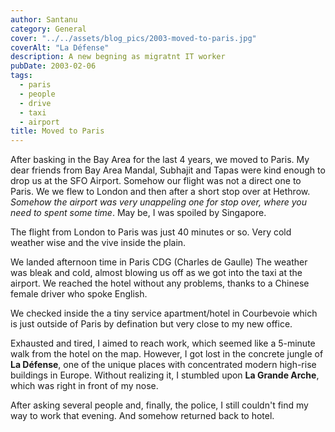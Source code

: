 ```yaml
---
author: Santanu
category: General
cover: "../../assets/blog_pics/2003-moved-to-paris.jpg"
coverAlt: "La Défense"
description: A new begning as migratnt IT worker
pubDate: 2003-02-06
tags:
  - paris
  - people
  - drive
  - taxi
  - airport
title: Moved to Paris
---
```

After basking in the Bay Area for the last 4 years, we moved to Paris.
My dear friends from Bay Area Mandal, Subhajit and Tapas were kind enough to drop us at the SFO Airport. 
Somehow our flight was not a direct one to Paris. We we flew to London and then after a short stop over at Hethrow. *Somehow the airport was very unappeling one for stop over, where you need to spent some time*. May be, I was spoiled by Singapore. 

The flight from London to Paris was just 40 minutes or so. Very cold weather wise and the vive inside the plain. 

We landed afternoon time in Paris CDG (Charles de Gaulle) The weather was bleak and cold, almost blowing us off as we got into the taxi at the airport. We reached the hotel without any problems, thanks to a Chinese female driver who spoke English.

We checked inside the a tiny service apartment/hotel in Courbevoie which is just outside of Paris by defination but very close to my new office. 

Exhausted and tired, I aimed to reach work, which seemed like a 5-minute walk from the hotel on the map. However, I got lost in the concrete jungle of **La Défense**, one of the unique places with concentrated modern high-rise buildings in Europe. Without realizing it, I stumbled upon **La Grande Arche**, which was right in front of my nose.

After asking several people and, finally, the police, I still couldn't find my way to work that evening. And somehow returned back to hotel. 
